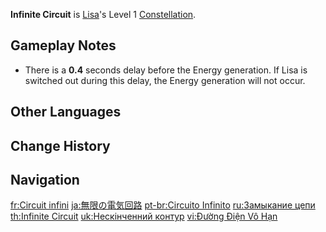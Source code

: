 {{Constellation Infobox
|image       = Constellation Infinite Circuit.png
|description = Lisa regenerates 2 Energy for every opponent hit while holding [[Violet Arc]].<br>A maximum of 10 Energy can be regenerated in this manner at any one time.
|level       = 1
|character   = Lisa
|utility1    = Energy
}}
'''Infinite Circuit''' is [[Lisa]]'s Level 1 [[Constellation]].

==Gameplay Notes==
* There is a '''0.4''' seconds delay before the Energy generation. If Lisa is switched out during this delay, the Energy generation will not occur.

==Other Languages==
{{Other Languages
|en      = Infinite Circuit
|zhs     = 无限的电回路
|zhs_rm  = Wúxiàn de diàn huílù
|zht     = 無限的電迴路
|zht_rm  = Wúxiàn de diàn huílù
|zh_tl   = Infinite Electric Circuit
|ja      = 無限の電気回路
|ja_rm   = Mugen no Denkikairo
|ja_tl   = Infinite Circuit
|ko      = 무한의 전기회로
|ko_rm   = Muhan-ui Jeon'gihoero
|ko_tl   = Infinite Electric Circuit
|es      = Circuito infinito
|es_tl   = Infinite Circuit
|fr      = Circuit infini
|fr_tl   = Infinite Circuit
|ru      = Замыкание цепи
|ru_tl   = Closing the Circuit
|th      = Infinite Circuit
|vi      = Đường Điện Vô Hạn
|vi_tl   = Infinite Electric Circuit
|de      = Unendlicher Schaltkreis
|de_tl   = Infinite Circuit
|id      = Infinite Circuit
|pt      = Circuito Infinito
|pt_tl   = Infinite Circuit
|tr      = Sonsuz Devre
|tr_tl   = Infinite Circuit
|it      = Circuito infinito
|it_tl   = Infinite Circuit
}}

==Change History==
{{Change History|1.0}}

==Navigation==
{{Talent Navbox|Lisa}}

[[fr:Circuit infini]]
[[ja:無限の電気回路]]
[[pt-br:Circuito Infinito]]
[[ru:Замыкание цепи]]
[[th:Infinite Circuit]]
[[uk:Нескінченний контур]]
[[vi:Đường Điện Vô Hạn]]